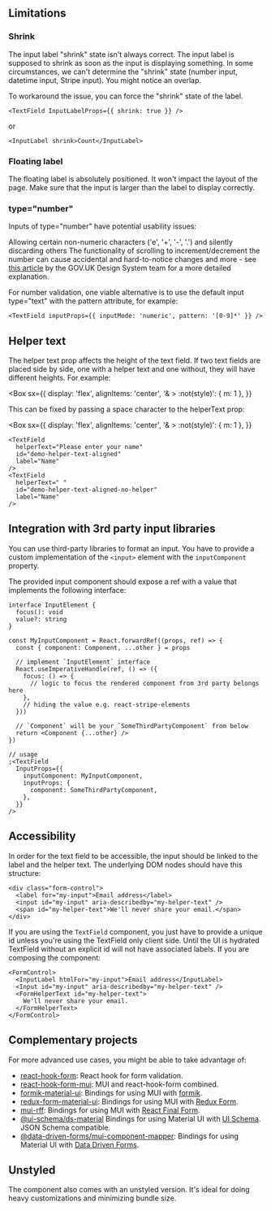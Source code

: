 
<Meta title="Inputs/TextField/Usage Guide" />


## Limitations

### Shrink

The input label "shrink" state isn't always correct. The input label is supposed to shrink as soon as the input is displaying something. In some circumstances, we can't determine the "shrink" state (number input, datetime input, Stripe input). You might notice an overlap.

To workaround the issue, you can force the "shrink" state of the label.

```tsx
<TextField InputLabelProps={{ shrink: true }} />
```

or

```tsx
<InputLabel shrink>Count</InputLabel>
```

### Floating label

The floating label is absolutely positioned. It won't impact the layout of the page. Make sure that the input is larger than the label to display correctly.

### type="number"

Inputs of type="number" have potential usability issues:

Allowing certain non-numeric characters ('e', '+', '-', '.') and silently discarding others
The functionality of scrolling to increment/decrement the number can cause accidental and hard-to-notice changes
and more - see [this article](https://technology.blog.gov.uk/2020/02/24/why-the-gov-uk-design-system-team-changed-the-input-type-for-numbers/) by the GOV.UK Design System team for a more detailed explanation.

For number validation, one viable alternative is to use the default input type="text" with the pattern attribute, for example:

```tsx
<TextField inputProps={{ inputMode: 'numeric', pattern: '[0-9]*' }} />
```

## Helper text

The helper text prop affects the height of the text field. If two text fields are placed side by side, one with a helper text and one without, they will have different heights. For example:

<Box
  sx={{
    display: 'flex',
    alignItems: 'center',
    '& > :not(style)': { m: 1 },
  }}
>
  <TextField
    helperText="Please enter your name"
    id="demo-helper-text-misaligned"
    label="Name"
  />
  <TextField id="demo-helper-text-misaligned-no-helper" label="Name" />
</Box>

This can be fixed by passing a space character to the helperText prop:

<Box
  sx={{
    display: 'flex',
    alignItems: 'center',
    '& > :not(style)': { m: 1 },
  }}
>
  <TextField
    helperText="Please enter your name"
    id="demo-helper-text-aligned"
    label="Name"
  />
  <TextField
    helperText=" "
    id="demo-helper-text-aligned-no-helper"
    label="Name"
  />
</Box>

```tsx
<TextField
  helperText="Please enter your name"
  id="demo-helper-text-aligned"
  label="Name"
/>
<TextField
  helperText=" "
  id="demo-helper-text-aligned-no-helper"
  label="Name"
/>
```

## Integration with 3rd party input libraries

You can use third-party libraries to format an input. You have to provide a custom implementation of the `<input>` element with the `inputComponent` property.

The provided input component should expose a ref with a value that implements the following interface:

```tsx
interface InputElement {
  focus(): void
  value?: string
}
```

```tsx
const MyInputComponent = React.forwardRef((props, ref) => {
  const { component: Component, ...other } = props

  // implement `InputElement` interface
  React.useImperativeHandle(ref, () => ({
    focus: () => {
      // logic to focus the rendered component from 3rd party belongs here
    },
    // hiding the value e.g. react-stripe-elements
  }))

  // `Component` will be your `SomeThirdPartyComponent` from below
  return <Component {...other} />
})

// usage
;<TextField
  InputProps={{
    inputComponent: MyInputComponent,
    inputProps: {
      component: SomeThirdPartyComponent,
    },
  }}
/>
```

## Accessibility

In order for the text field to be accessible, the input should be linked to the label and the helper text. The underlying DOM nodes should have this structure:

```tsx
<div class="form-control">
  <label for="my-input">Email address</label>
  <input id="my-input" aria-describedby="my-helper-text" />
  <span id="my-helper-text">We'll never share your email.</span>
</div>
```

If you are using the `TextField` component, you just have to provide a unique id unless you're using the TextField only client side. Until the UI is hydrated TextField without an explicit id will not have associated labels.
If you are composing the component:

```tsx
<FormControl>
  <InputLabel htmlFor="my-input">Email address</InputLabel>
  <Input id="my-input" aria-describedby="my-helper-text" />
  <FormHelperText id="my-helper-text">
    We'll never share your email.
  </FormHelperText>
</FormControl>
```

## Complementary projects

For more advanced use cases, you might be able to take advantage of:

- [react-hook-form](https://react-hook-form.com/): React hook for form validation.
- [react-hook-form-mui](https://github.com/dohomi/react-hook-form-mui): MUI and react-hook-form combined.
- [formik-material-ui](https://github.com/stackworx/formik-mui): Bindings for using MUI with [formik](https://formik.org/).
- [redux-form-material-ui](https://github.com/erikras/redux-form-material-ui): Bindings for using MUI with [Redux Form](https://redux-form.com/).
- [mui-rff](https://github.com/lookfirst/mui-rff): Bindings for using MUI with [React Final Form](https://final-form.org/react).
- [@ui-schema/ds-material](https://www.npmjs.com/package/@ui-schema/ds-material) Bindings for using Material UI with [UI Schema](https://github.com/ui-schema/ui-schema). JSON Schema compatible.
- [@data-driven-forms/mui-component-mapper](https://data-driven-forms.org/provided-mappers/mui-component-mapper): Bindings for using Material UI with [Data Driven Forms](https://github.com/data-driven-forms/react-forms).

## Unstyled

The component also comes with an unstyled version. It's ideal for doing heavy customizations and minimizing bundle size.
